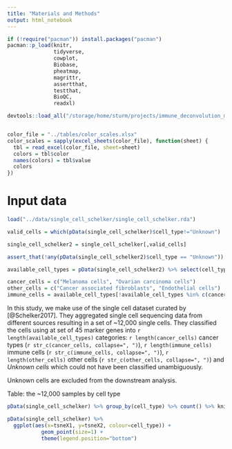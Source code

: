 ```yaml
---
title: "Materials and Methods"
output: html_notebook
---
```


```r
if (!require("pacman")) install.packages("pacman")
pacman::p_load(knitr,
               tidyverse,
               cowplot,
               Biobase,
               pheatmap,
               magrittr,
               assertthat,
               testthat,
               BioQC,
               readxl)

devtools::load_all("/storage/home/sturm/projects/immune_deconvolution_methods")


color_file = "../tables/color_scales.xlsx"
color_scales = sapply(excel_sheets(color_file), function(sheet) {
  tbl = read_excel(color_file, sheet=sheet)
  colors = tbl$color
  names(colors) = tbl$value
  colors
})
```


# Input data

```r
load("../data/single_cell_schelker/single_cell_schelker.rda")
```


```r
valid_cells = which(pData(single_cell_schelker)$cell_type!="Unknown")

single_cell_schelker2 = single_cell_schelker[,valid_cells]

assert_that(!any(pData(single_cell_schelker2)$cell_type == "Unknown"))

available_cell_types = pData(single_cell_schelker2) %>% select(cell_type) %>% distinct() %>% pull(cell_type)

cancer_cells = c("Melanoma cells", "Ovarian carcinoma cells")
other_cells = c("Cancer associated fibroblasts", "Endothelial cells")
immune_cells = available_cell_types[!available_cell_types %in% c(cancer_cells, other_cells)]
```

In this study, we make use of the single cell dataset curated by [@Schelker2017]. They aggregated single cell sequencing data from different sources resulting in a set of ~12,000 single cells. They classified the cells using at set of 45 marker genes into `r length(available_cell_types)` categories:
`r length(cancer_cells)` cancer types (`r str_c(cancer_cells, collapse=", ")`),
`r length(immune_cells)` immune cells (`r str_c(immune_cells, collapse=", ")`),
`r length(other_cells)` other cells (`r str_c(other_cells, collapse=", ")`) and 
*Unknown cells* which could not have been classified unambiguously. 

Unknown cells are excluded from the downstream analysis. 

Table: the ~12,000 samples by cell type
```r
pData(single_cell_schelker) %>% group_by(cell_type) %>% count() %>% knitr::kable()
```


```r
pData(single_cell_schelker) %>% 
  ggplot(aes(x=tsneX1, y=tsneX2, colour=cell_type)) +
           geom_point(size=1) + 
           theme(legend.position="bottom")
```


